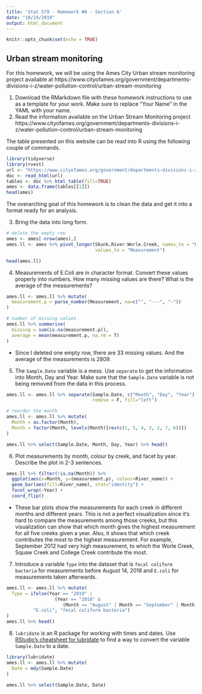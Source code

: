 ```yaml
---
title: 'Stat 579 - Homework #8 - Section A'
date: "10/24/2019"
output: html_document
---
```


```r
knitr::opts_chunk$set(echo = TRUE)
```

## Urban stream monitoring

For this homework, we will be using the Ames City Urban stream monitoring project available at https://www.cityofames.org/government/departments-divisions-i-z/water-pollution-control/urban-stream-monitoring

1. Download the RMarkdown file with these homework instructions to use as a template for your work.
Make sure to replace "Your Name" in the YAML with your name.
2. Read the information available on the Urban Stream Monitoring project https://www.cityofames.org/government/departments-divisions-i-z/water-pollution-control/urban-stream-monitoring

The table presented on this website can be read into R using the following couple of commands.

```r
library(tidyverse)
library(rvest)
url <- "https://www.cityofames.org/government/departments-divisions-i-z/water-pollution-control/urban-stream-monitoring"
doc <- read_html(url)
tables <- doc %>% html_table(fill=TRUE)
ames <- data.frame(tables[[1]])
head(ames)
```
The overarching goal of this homework is to clean the data and get it into a format ready for an analysis.

3. Bring the data into long form. 

```r
# delete the empty row
ames <- ames[-nrow(ames),]
ames.ll <- ames %>% pivot_longer(Skunk.River:Worle.Creek, names_to = "River_name",
                                 values_to = "Measurement")

head(ames.ll)
```

4. Measurements of E.Coli are in character format. Convert these values properly into numbers. How many missing values are there? What is the average of the measurements?

```r
ames.ll <- ames.ll %>% mutate(
  measurement.p = parse_number(Measurement, na=c("", "---", "-"))
)

# number of missing values
ames.ll %>% summarise(
  missing = sum(is.na(measurement.p)),
  average = mean(measurement.p, na.rm = T)
)

```

- Since I deleted one empty row, there are 33 missing values. And the average of the measurements is 2809. 

5. The `Sample.Date` variable is a mess. Use `separate` to get the information into Month, Day and Year. Make sure that the `Sample.Date` variable is not being removed from the data in this process.

```r
ames.ll <- ames.ll %>% separate(Sample.Date, c("Month", "Day", "Year"), 
                                remove = F, fill="left")

# reorder the month
ames.ll <- ames.ll %>% mutate(
  Month = as.factor(Month),
  Month = factor(Month, levels(Month)[rev(c(1, 5, 4, 3, 2, 7, 6))])
)

ames.ll %>% select(Sample.Date, Month, Day, Year) %>% head()
```

6. Plot measurements by month, colour by creek, and facet by year. Describe the plot in 2-3 sentences.

```r
ames.ll %>% filter(!is.na(Month)) %>% 
  ggplot(aes(x=Month, y=(measurement.p), colour=River_name)) +
  geom_bar(aes(fill=River_name), stat="identity") + 
  facet_wrap(~Year) +
  coord_flip()

```

- These bar plots show the measurements for each creek in different months and different years. This is not a perfect visualization since it's hard to compare the measurements among those creeks, but this visualization can show that which month gives the highest measurement for all five creeks given a year. Also, it shows that which creek contributes the most to the highest measurement. For example, September 2012 had very high measurement, to which the Worle Creek, Squaw Creek and College Creek contribute the most. 

7. Introduce a variable `Type` into the dataset that is `fecal coliform bacteria` for measurements before August 14, 2018 and `E.coli` for measurements taken afterwards.

```r
ames.ll <- ames.ll %>% mutate(
  Type = ifelse(Year == "2019" | 
                  (Year == "2018" & 
                     (Month == "August" | Month == "September" | Month == "October")),
          "E.coli", "fecal coliform bacteria")
) 
ames.ll %>% head()
```

8. `lubridate` is an R package for working with times and dates. Use [RStudio's cheatsheet for lubridate](https://github.com/rstudio/cheatsheets/raw/master/lubridate.pdf) to find a way to convert the variable `Sample.Date` to a date.

```r
library(lubridate)
ames.ll <- ames.ll %>% mutate(
  Date = mdy(Sample.Date)
)

ames.ll %>% select(Sample.Date, Date)

```



